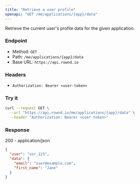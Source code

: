 ```yaml
---
title: "Retrieve a user profile"
openapi: "GET /me/applications/{app}/data"
---
```


Retrieve the current user's profile data for the given application.

### Endpoint

- Method: `GET`
- Path: `/me/applications/{app}/data`
- Base URL: `https://api.rownd.io`

### Headers

- `Authorization: Bearer <user-token>`

### Try it

```bash
curl --request GET \
  --url "https://api.rownd.io/me/applications/{app}/data" \
  --header "Authorization: Bearer <user-token>"
```

### Response

200 - application/json

```json
{
  "user": "usr_123",
  "data": {
    "email": "user@example.com",
    "first_name": "Jane"
  }
}
```
